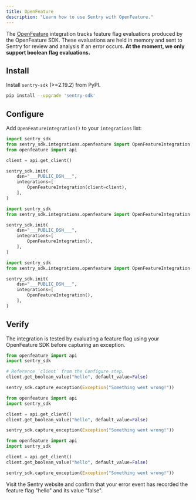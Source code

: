 ```yaml
---
title: OpenFeature
description: "Learn how to use Sentry with OpenFeature."
---
```


<PlatformContent includePath="feature-flags/prerelease-alert" />

The [OpenFeature](https://openfeature.dev/) integration tracks feature flag evaluations produced by the OpenFeature SDK. These evaluations are held in memory and sent to Sentry for review and analysis if an error occurs. **At the moment, we only support boolean flag evaluations.**

## Install

Install `sentry-sdk` (>=2.19.2) from PyPI.

```bash
pip install --upgrade 'sentry-sdk'
```

## Configure

Add `OpenFeatureIntegration()` to your `integrations` list:

```python {tabTitle: sentry-sdk >= v2.TODO: (Track One Client)}
import sentry_sdk
from sentry_sdk.integrations.openfeature import OpenFeatureIntegration
from openfeature import api

client = api.get_client()

sentry_sdk.init(
    dsn="___PUBLIC_DSN___",
    integrations=[
        OpenFeatureIntegration(client=client),
    ],
)
```

```python {tabTitle: sentry-sdk >= v2.TODO: (Track All Clients)}
import sentry_sdk
from sentry_sdk.integrations.openfeature import OpenFeatureIntegration

sentry_sdk.init(
    dsn="___PUBLIC_DSN___",
    integrations=[
        OpenFeatureIntegration(),
    ],
)
```

```python {tabTitle: sentry-sdk <= v2.TODO: (Track All Clients)}
import sentry_sdk
from sentry_sdk.integrations.openfeature import OpenFeatureIntegration

sentry_sdk.init(
    dsn="___PUBLIC_DSN___",
    integrations=[
        OpenFeatureIntegration(),
    ],
)
```

## Verify

The integration is tested by evaluating a feature flag using your OpenFeature SDK before capturing an exception.

```python {tabTitle: sentry-sdk >= v2.TODO: (Track One Client)}
from openfeature import api
import sentry_sdk

# Reference `client` from the Configure step.
client.get_boolean_value("hello", default_value=False)

sentry_sdk.capture_exception(Exception("Something went wrong!"))
```

```python {tabTitle: sentry-sdk >= v2.TODO: (Track All Clients)}
from openfeature import api
import sentry_sdk

client = api.get_client()
client.get_boolean_value("hello", default_value=False)

sentry_sdk.capture_exception(Exception("Something went wrong!"))
```

```python {tabTitle: sentry-sdk <= v2.TODO: (Track All Clients)}
from openfeature import api
import sentry_sdk

client = api.get_client()
client.get_boolean_value("hello", default_value=False)

sentry_sdk.capture_exception(Exception("Something went wrong!"))
```

Visit the Sentry website and confirm that your error event has recorded the feature flag "hello" and its value "false".

<PlatformContent includePath="feature-flags/next-steps" />
